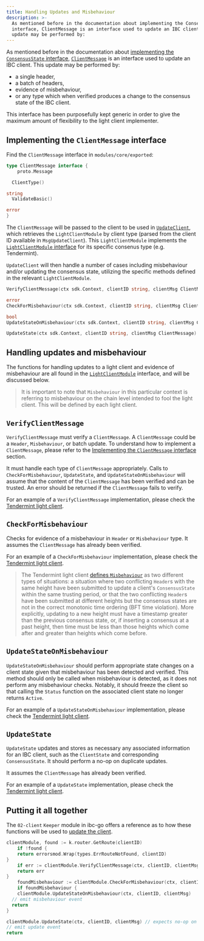 ```yaml
---
title: Handling Updates and Misbehaviour
description: >-
  As mentioned before in the documentation about implementing the ConsensusState
  interface, ClientMessage is an interface used to update an IBC client. This
  update may be performed by:
---
```


As mentioned before in the documentation about [implementing the `ConsensusState` interface](./consensus-state), [`ClientMessage`](https://github.com/cosmos/ibc-go/blob/v7.0.0/modules/core/exported/client.go#L147) is an interface used to update an IBC client. This update may be performed by:

* a single header,
* a batch of headers,
* evidence of misbehaviour,
* or any type which when verified produces a change to the consensus state of the IBC client.

This interface has been purposefully kept generic in order to give the maximum amount of flexibility to the light client implementer.

## Implementing the `ClientMessage` interface

Find the `ClientMessage` interface in `modules/core/exported`:

```go
type ClientMessage interface {
    proto.Message

  ClientType()

string
  ValidateBasic()

error
}
```

The `ClientMessage` will be passed to the client to be used in [`UpdateClient`](https://github.com/cosmos/ibc-go/blob/v7.0.0/modules/core/02-client/keeper/client.go#L48), which retrieves the `LightClientModule` by client type (parsed from the client ID available in `MsgUpdateClient`). This `LightClientModule` implements the [`LightClientModule` interface](./light-client-module) for its specific consenus type (e.g. Tendermint).

`UpdateClient` will then handle a number of cases including misbehaviour and/or updating the consensus state, utilizing the specific methods defined in the relevant `LightClientModule`.

```go
VerifyClientMessage(ctx sdk.Context, clientID string, clientMsg ClientMessage)

error
CheckForMisbehaviour(ctx sdk.Context, clientID string, clientMsg ClientMessage)

bool
UpdateStateOnMisbehaviour(ctx sdk.Context, clientID string, clientMsg ClientMessage)

UpdateState(ctx sdk.Context, clientID string, clientMsg ClientMessage) []Height
```

## Handling updates and misbehaviour

The functions for handling updates to a light client and evidence of misbehaviour are all found in the [`LightClientModule`](https://github.com/cosmos/ibc-go/blob/501a8462345da099144efe91d495bfcfa18d760d/modules/core/exported/client.go#L51) interface, and will be discussed below.

> It is important to note that `Misbehaviour` in this particular context is referring to misbehaviour on the chain level intended to fool the light client. This will be defined by each light client.

## `VerifyClientMessage`

`VerifyClientMessage` must verify a `ClientMessage`. A `ClientMessage` could be a `Header`, `Misbehaviour`, or batch update. To understand how to implement a `ClientMessage`, please refer to the [Implementing the `ClientMessage` interface](#implementing-the-clientmessage-interface) section.

It must handle each type of `ClientMessage` appropriately. Calls to `CheckForMisbehaviour`, `UpdateState`, and `UpdateStateOnMisbehaviour` will assume that the content of the `ClientMessage` has been verified and can be trusted. An error should be returned if the `ClientMessage` fails to verify.

For an example of a `VerifyClientMessage` implementation, please check the [Tendermint light client](https://github.com/cosmos/ibc-go/blob/76730ff030b52a351096ee941b7e4da44af9f059/modules/light-clients/07-tendermint/update.go#L23).

## `CheckForMisbehaviour`

Checks for evidence of a misbehaviour in `Header` or `Misbehaviour` type. It assumes the `ClientMessage` has already been verified.

For an example of a `CheckForMisbehaviour` implementation, please check the [Tendermint light client](https://github.com/cosmos/ibc-go/blob/76730ff030b52a351096ee941b7e4da44af9f059/modules/light-clients/07-tendermint/misbehaviour_handle.go#L22).

> The Tendermint light client [defines `Misbehaviour`](https://github.com/cosmos/ibc-go/blob/v7.0.0/modules/light-clients/07-tendermint/misbehaviour.go) as two different types of situations: a situation where two conflicting `Header`s with the same height have been submitted to update a client's `ConsensusState` within the same trusting period, or that the two conflicting `Header`s have been submitted at different heights but the consensus states are not in the correct monotonic time ordering (BFT time violation). More explicitly, updating to a new height must have a timestamp greater than the previous consensus state, or, if inserting a consensus at a past height, then time must be less than those heights which come after and greater than heights which come before.

## `UpdateStateOnMisbehaviour`

`UpdateStateOnMisbehaviour` should perform appropriate state changes on a client state given that misbehaviour has been detected and verified. This method should only be called when misbehaviour is detected, as it does not perform any misbehaviour checks. Notably, it should freeze the client so that calling the `Status` function on the associated client state no longer returns `Active`.

For an example of a `UpdateStateOnMisbehaviour` implementation, please check the [Tendermint light client](https://github.com/cosmos/ibc-go/blob/76730ff030b52a351096ee941b7e4da44af9f059/modules/light-clients/07-tendermint/update.go#L202).

## `UpdateState`

`UpdateState` updates and stores as necessary any associated information for an IBC client, such as the `ClientState` and corresponding `ConsensusState`. It should perform a no-op on duplicate updates.

It assumes the `ClientMessage` has already been verified.

For an example of a `UpdateState` implementation, please check the [Tendermint light client](https://github.com/cosmos/ibc-go/blob/76730ff030b52a351096ee941b7e4da44af9f059/modules/light-clients/07-tendermint/update.go#L134).

## Putting it all together

The `02-client` `Keeper` module in ibc-go offers a reference as to how these functions will be used to [update the client](https://github.com/cosmos/ibc-go/blob/v7.0.0/modules/core/02-client/keeper/client.go#L48).

```go expandable
clientModule, found := k.router.GetRoute(clientID)
    if !found {
    return errorsmod.Wrap(types.ErrRouteNotFound, clientID)
}
    if err := clientModule.VerifyClientMessage(ctx, clientID, clientMsg); err != nil {
    return err
}
    foundMisbehaviour := clientModule.CheckForMisbehaviour(ctx, clientID, clientMsg)
    if foundMisbehaviour {
    clientModule.UpdateStateOnMisbehaviour(ctx, clientID, clientMsg)
  // emit misbehaviour event
  return
}

clientModule.UpdateState(ctx, clientID, clientMsg) // expects no-op on duplicate header
// emit update event
return
```
